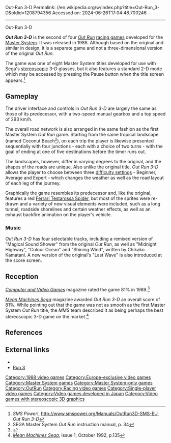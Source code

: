 Out-Run 3-D
Permalink: //en.wikipedia.org/w/index.php?title=Out-Run_3-D&oldid=1208794356
Accessed on: 2024-06-26T17:04:48.700246



------
Out-Run 3-D
{{Infobox VG
| title = Out Run 3-D
| image = Outrun_3D_EU_Cover.jpg
| caption =
| developer = [[Sega]]
| publisher = Sega
| series = ''Out Run''
| platforms = [[Master System]]
| released = {{vgrelease|EU|September 1988}}
| genre = [[Racing game|Racing]]
| modes = [[Single-player]]
}}

'''''Out Run 3-D''''' is the second of four ''[[Out Run]]'' [[racing game]]s developed for the [[Master System]]. It was released in 1988. Although based on the original and similar in design, it is a separate game and not a three-dimensional version of the original ''Out Run''.

The game was one of eight Master System titles developed for use with Sega's [[stereoscopic]] 3-D glasses, but it also features a standard 2-D mode which may be accessed by pressing the Pause button when the title screen appears.<ref>''SMS Power!'', http://www.smspower.org/Manuals/OutRun3D-SMS-EU, ''Out Run 3-D''</ref>

==Gameplay==
The driver interface and controls in ''Out Run 3-D'' are largely the same as those of its predecessor, with a two-speed manual gearbox and a top speed of 293 km/h.

The overall road network is also arranged in the same fashion as the first Master System ''Out Run'' game.  Starting from the same tropical landscape (named Coconut Beach<ref>SEGA Master System ''Out Run'' instruction manual, p. 34</ref>), on each trip the player is likewise presented sequentially with four junctions - each with a choice of two turns - with the goal of ending at one of five destinations before the timer runs out.

The landscapes, however, differ in varying degrees to the original, and the shapes of the roads are unique. Also unlike the original title, ''Out Run 3-D'' allows the player to choose between three [[Degree of difficulty#In video gaming|difficulty setting]]s - Beginner, Average and Expert - which changes the weather as well as the road layout of each leg of the journey.

Graphically the game resembles its predecessor and, like the original, features a red [[Ferrari Testarossa|Ferrari Testarossa Spider]], but most of the sprites were re-drawn and a variety of new visual elements were included, such as a long tunnel, roadside shorelines and certain weather effects, as well as an exhaust backfire animation on the player's vehicle.

===Music===
''Out Run 3-D'' has four selectable tracks, including a remixed version of "Magical Sound Shower" from the original ''Out Run'', as well as "Midnight Highway", "Colour Ocean" and "Shining Wind", written by Chikako Kamatani. A new version of the original's "Last Wave" is also introduced at the score screen.

==Reception==
''[[Computer and Video Games]]'' magazine rated the game 81% in 1989.<ref name="CVG">{{cite journal |title=Complete Games Guide |journal=[[Computer and Video Games]] |date=16 October 1989 |issue=Complete Guide to Consoles |pages=46–77 |url=https://retrocdn.net/images/9/98/CompleteGuideToConsoles_UK_01.pdf#page=46}}</ref>

''[[Mean Machines Sega]]'' magazine awarded ''Out Run 3-D'' an overall score of 81%. While pointing out that the game was not as smooth as the first Master System ''Out Run'' title, the ''MMS'' team described it as being perhaps the best stereoscopic 3-D game on the market.<ref>''[[Mean Machines Sega]]'', Issue 1, October 1992, p.135</ref>

==References==
{{reflist}}

==External links==
* {{moby game|id=/out-run-3-d}}
* [https://run3.pro/ Run 3]

{{Out Run series}}

[[Category:1988 video games]]
[[Category:Europe-exclusive video games]]
[[Category:Master System games]]
[[Category:Master System-only games]]
[[Category:OutRun]]
[[Category:Racing video games]]
[[Category:Single-player video games]]
[[Category:Video games developed in Japan]]
[[Category:Video games with stereoscopic 3D graphics]]
